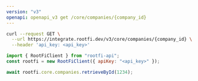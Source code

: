 ```yaml
---
version: "v3"
openapi: openapi_v3 get /core/companies/{company_id}
---
```


<RequestExample>

```bash cURL
curl --request GET \
  --url https://integrate.rootfi.dev/v3/core/companies/{company_id} \
  --header 'api_key: <api_key>'
```

```javascript NodeJS
import { RootFiClient } from "rootfi-api";
const rootfi = new RootFiClient({ apiKey: "<api_key>" });

await rootfi.core.companies.retrieveById(1234);
```

</RequestExample>
